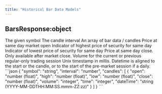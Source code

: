 ```yaml
---
title: "Historical Bar Data Models"
---
```


## BarsResponse:object

<ResponseField name="symbol" type="string">
The given symbol
</ResponseField>

<ResponseField name="interval" type="number">
The candle interval
</ResponseField>

<ResponseField name="candles" type="object[]">
An array of bar data / candles
</ResponseField>

<ResponseField name="candles[].open" type="number(float)">
Price at same day market open
</ResponseField>

<ResponseField name="candles[].high" type="number(float)">
Indicator of highest price of security for same day
</ResponseField>

<ResponseField name="candles[].low" type="number(float)">
Indicator of lowest price of security for same day
</ResponseField>

<ResponseField name="candles[].close" type="number(float)">
Price at same day close. Only available after market close.
</ResponseField>

<ResponseField name="candles[].volume" type="integer">
Volume for the current or previous regular-only trading session
</ResponseField>

<ResponseField name="candles[].time" type="integer">
Unix timestamp in millis.
</ResponseField>

<ResponseField name="candles[].dateTime" type="string (YYYY-MM-DDTHH:MM:SS.mmm-ZZ:zz)">
Datetime is aligned to the start or the candle, or to the start of the pre-market session if a daily.
</ResponseField>

<Accordion title="Structure (JSON)">
```json
{
  "symbol": "string",
  "interval": "number",
  "candles": [
    {
      "open": "number (float)",
      "high": "number (float)",
      "low": "number (float)",
      "close": "number (float)",
      "volume": "integer",
      "time": "integer",
      "dateTime": "string (YYYY-MM-DDTHH:MM:SS.mmm-ZZ:zz)"
    }
  ]
}
```
</Accordion>

